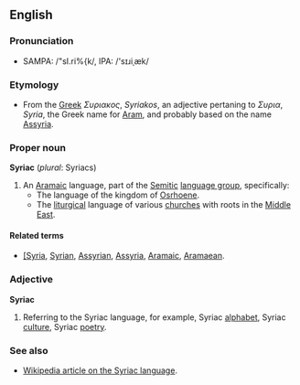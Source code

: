 == English ==

=== Pronunciation ===

* SAMPA: /"sI.ri%{k/, IPA: /'s&#618;&#633;i&#716;&aelig;k/

=== Etymology ===

* From the [[Greek]] ''&Sigma;&upsilon;&rho;&iota;&alpha;&kappa;&omicron;&sigmaf;'', ''Syriakos'', an adjective pertaning to ''&Sigma;&upsilon;&rho;&iota;&alpha;'', ''Syria'', the Greek name for [[Aram]], and probably based on the name [[Assyria]].

=== Proper noun ===

'''Syriac''' (''plural'': Syriacs)
# An [[Aramaic]] language, part of the [[Semitic]] [[language group]], specifically:
#* The language of the kingdom of [[Osrhoene]].
#* The [[liturgical]] language of various [[church]]es with roots in the [[Middle East]].



==== Related terms ====

* [[[Syria]], [[Syrian]], [[Assyrian]], [[Assyria]], [[Aramaic]], [[Aramaean]].

=== Adjective ===

'''Syriac'''
# Referring to the Syriac language, for example, Syriac [[alphabet]], Syriac [[culture]], Syriac [[poetry]].

=== See also ===

* [[w:Syriac language|Wikipedia article on the Syriac language]].